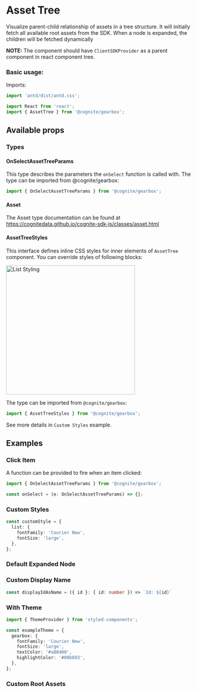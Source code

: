 
<Meta title="Assets/AssetTree" decorators={decorators} />

# Asset Tree

Visualize parent-child relationship of assets in a tree structure. It will initially fetch all available root assets from the SDK. When a node is expanded, the children will be fetched dynamically

**NOTE:** The component should have `ClientSDKProvider` as a parent component in react component tree.

### Basic usage:

Imports:

```typescript
import 'antd/dist/antd.css';

import React from 'react';
import { AssetTree } from '@cognite/gearbox';

```

<Preview>
  <Story name="Basic Usage">
    <AssetTree/>
  </Story>
</Preview>

## Available props

<!-- TODO -> props auto showing not working for class components -->
<Props of={AssetTreeWithoutTheme} />

### Types

#### OnSelectAssetTreeParams

This type describes the parameters the `onSelect` function is called with.
The type can be imported from @cognite/gearbox:

```typescript
import { OnSelectAssetTreeParams } from '@cognite/gearbox';
```

#### Asset

The Asset type documentation can be found at https://cognitedata.github.io/cognite-sdk-js/classes/asset.html

#### AssetTreeStyles
This interface defines inline CSS styles for inner elements of `AssetTree` component.
You can override styles of following blocks:

<img src="asset_tree/styling_schema.jpg" alt="List Styling" width="350px"/>

The type can be imported from `@cognite/gearbox`:

```typescript
import { AssetTreeStyles } from '@cognite/gearbox';
```


See more details in `Custom Styles` example.

## Examples

### Click Item

A function can be provided to fire when an item clicked:

```typescript
import { OnSelectAssetTreeParams } from '@cognite/gearbox';

const onSelect = (e: OnSelectAssetTreeParams) => {};
```

<Preview>
  <Story name="Click Item">
    <AssetTree
      onSelect={onSelect}
    />
  </Story>
</Preview>

### Custom Styles

```typescript
const customStyle = {
  list: {
    fontFamily: 'Courier New',
    fontSize: 'large',
  },
};
```

<Preview>
  <Story name="Custom Styles">
    <AssetTree
      styles={customStyle}
    />
  </Story>
</Preview>

### Default Expanded Node

<Preview>
  <Story name="Default Expanded Node">
    <AssetTree
      defaultExpandedKeys={[6687602007296940]}
    />
  </Story>
</Preview>

### Custom Display Name

```typescript
const displayIdAsName = ({ id }: { id: number }) => `Id: ${id}`
```
<Preview>
  <Story name="Custom Display Name">
    <AssetTree
      displayName={displayIdAsName}
    />
  </Story>
</Preview>

### With Theme

```typescript
import { ThemeProvider } from 'styled-components';

const exampleTheme = {
  gearbox: {
    fontFamily: 'Courier New',
    fontSize: 'large',
    textColor: '#a88400',
    highlightColor: '#00b893',
  },
};
```
<Preview>
  <Story name="With Theme">
    <ThemeProvider theme={exampleTheme}><AssetTree /></ThemeProvider>
  </Story>
</Preview>

### Custom Root Assets

<Preview>
  <Story name="Custom Root Assets">
    <AssetTree
      assetIds={[6687602007296940]}
    />
  </Story>
</Preview>
